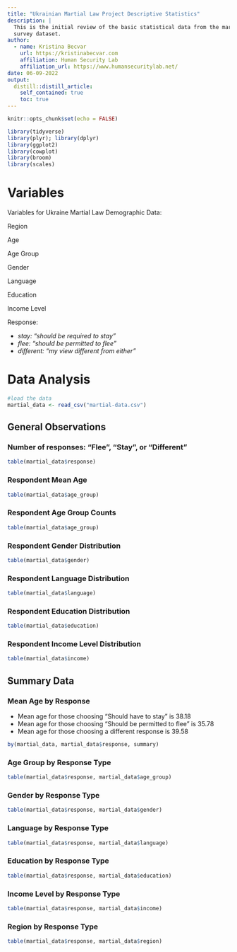 ```yaml
---
title: "Ukrainian Martial Law Project Descriptive Statistics"
description: |
  This is the initial review of the basic statistical data from the martial law
  survey dataset.
author:
  - name: Kristina Becvar
    url: https://kristinabecvar.com
    affiliation: Human Security Lab
    affiliation_url: https://www.humansecuritylab.net/
date: 06-09-2022
output:
  distill::distill_article:
    self_contained: true
    toc: true
---
```


```r
knitr::opts_chunk$set(echo = FALSE)

library(tidyverse)
library(plyr); library(dplyr)
library(ggplot2)
library(cowplot)
library(broom)
library(scales)

```


# Variables

Variables for Ukraine Martial Law Demographic Data:

Region

Age

Age Group

Gender

Language

Education

Income Level

Response:

* *stay: “should be required to stay”*
* *flee: “should be permitted to flee”*
* *different: “my view different from either”*

# Data Analysis
```r
#load the data
martial_data <- read_csv("martial-data.csv")
```

## General Observations

### Number of responses: "Flee", "Stay", or "Different"

```r
table(martial_data$response)
```

### Respondent Mean Age

```r
table(martial_data$age_group)
```

### Respondent Age Group Counts

```r
table(martial_data$age_group)
```

### Respondent Gender Distribution

```r
table(martial_data$gender)
```

### Respondent Language Distribution

```r
table(martial_data$language)
```

### Respondent Education Distribution

```r
table(martial_data$education)
```

### Respondent Income Level Distribution

```r
table(martial_data$income)
```

## Summary Data

### Mean Age by Response

* Mean age for those choosing "Should have to stay" is 38.18
* Mean age for those choosing "Should be permitted to flee" is 35.78
* Mean age for those choosing a different response is 39.58

```r
by(martial_data, martial_data$response, summary)
```

### Age Group by Response Type

```r
table(martial_data$response, martial_data$age_group)
```

### Gender by Response Type

```r
table(martial_data$response, martial_data$gender)
```

### Language by Response Type

```r
table(martial_data$response, martial_data$language)
```

### Education by Response Type

```r
table(martial_data$response, martial_data$education)
```

### Income Level by Response Type

```r
table(martial_data$response, martial_data$income)
```

### Region by Response Type

```r
table(martial_data$response, martial_data$region)
```



